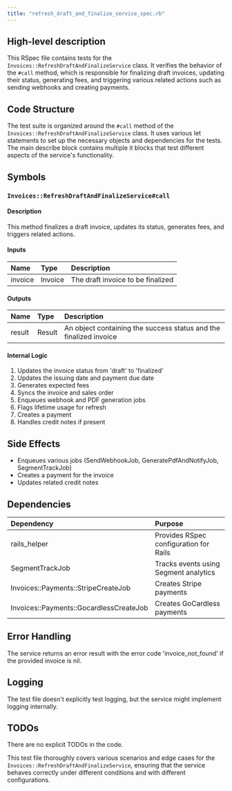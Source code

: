 ```yaml
---
title: "refresh_draft_and_finalize_service_spec.rb"
---
```


## High-level description
This RSpec file contains tests for the `Invoices::RefreshDraftAndFinalizeService` class. It verifies the behavior of the `#call` method, which is responsible for finalizing draft invoices, updating their status, generating fees, and triggering various related actions such as sending webhooks and creating payments.

## Code Structure
The test suite is organized around the `#call` method of the `Invoices::RefreshDraftAndFinalizeService` class. It uses various let statements to set up the necessary objects and dependencies for the tests. The main describe block contains multiple it blocks that test different aspects of the service's functionality.

## Symbols

### `Invoices::RefreshDraftAndFinalizeService#call`
#### Description
This method finalizes a draft invoice, updates its status, generates fees, and triggers related actions.

#### Inputs
| Name | Type | Description |
|:-----|:-----|:------------|
| invoice | Invoice | The draft invoice to be finalized |

#### Outputs
| Name | Type | Description |
|:-----|:-----|:------------|
| result | Result | An object containing the success status and the finalized invoice |

#### Internal Logic
1. Updates the invoice status from 'draft' to 'finalized'
2. Updates the issuing date and payment due date
3. Generates expected fees
4. Syncs the invoice and sales order
5. Enqueues webhook and PDF generation jobs
6. Flags lifetime usage for refresh
7. Creates a payment
8. Handles credit notes if present

## Side Effects
- Enqueues various jobs (SendWebhookJob, GeneratePdfAndNotifyJob, SegmentTrackJob)
- Creates a payment for the invoice
- Updates related credit notes

## Dependencies
| Dependency | Purpose |
|:-----------|:--------|
| rails_helper | Provides RSpec configuration for Rails |
| SegmentTrackJob | Tracks events using Segment analytics |
| Invoices::Payments::StripeCreateJob | Creates Stripe payments |
| Invoices::Payments::GocardlessCreateJob | Creates GoCardless payments |

## Error Handling
The service returns an error result with the error code 'invoice_not_found' if the provided invoice is nil.

## Logging
The test file doesn't explicitly test logging, but the service might implement logging internally.

## TODOs
There are no explicit TODOs in the code.

This test file thoroughly covers various scenarios and edge cases for the `Invoices::RefreshDraftAndFinalizeService`, ensuring that the service behaves correctly under different conditions and with different configurations.